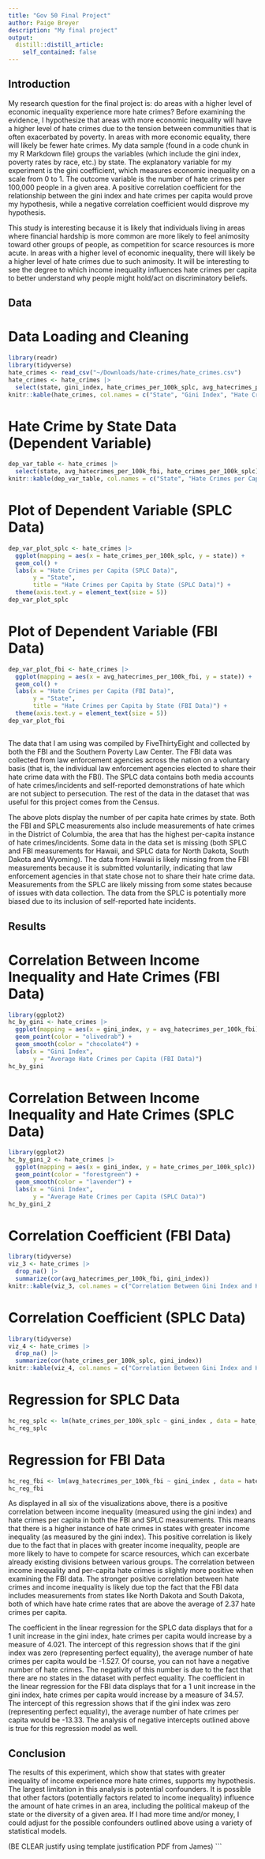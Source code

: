 ```yaml
---
title: "Gov 50 Final Project"
author: Paige Breyer
description: "My final project"
output:
  distill::distill_article:
    self_contained: false
---
```

## Introduction 

  My research question for the final project is: do areas with a higher level of economic inequality experience more hate crimes? Before examining the evidence, I hypothesize that areas with more economic inequality will have a higher level of hate crimes due to the tension between communities that is often exacerbated by poverty. In areas with more economic equality, there will likely be fewer hate crimes. My data sample (found in a code chunk in my R Markdown file) groups the variables (which include the gini index, poverty rates by race, etc.) by state. The explanatory variable for my experiment is the gini coefficient, which measures economic inequality on a scale from 0 to 1. The outcome variable is the number of hate crimes per 100,000 people in a given area. A positive correlation coefficient for the relationship between the gini index and hate crimes per capita would prove my hypothesis, while a negative correlation coefficient would disprove my hypothesis. 
  
  This study is interesting because it is likely that individuals living in areas where financial hardship is more common are more likely to feel animosity toward other groups of people, as competition for scarce resources is more acute. In areas with a higher level of economic inequality, there will likely be a higher level of hate crimes due to such animosity. It will be interesting to see the degree to which income inequality influences hate crimes per capita to better understand why people might hold/act on discriminatory beliefs.

##

## Data 
# Data Loading and Cleaning
```r
library(readr)
library(tidyverse)
hate_crimes <- read_csv("~/Downloads/hate-crimes/hate_crimes.csv") 
hate_crimes <- hate_crimes |> 
  select(state, gini_index, hate_crimes_per_100k_splc, avg_hatecrimes_per_100k_fbi, median_household_income)
knitr::kable(hate_crimes, col.names = c("State", "Gini Index", "Hate Crimes per Capita (SPLC Data)", "Hate Crimes per Capita (FBI Data)", "Median Household Income"))
```

# Hate Crime by State Data (Dependent Variable)
```r
dep_var_table <- hate_crimes |> 
  select(state, avg_hatecrimes_per_100k_fbi, hate_crimes_per_100k_splc)
knitr::kable(dep_var_table, col.names = c("State", "Hate Crimes per Capita (FBI Data)", "Hate Crimes per Capita (SPLC Data)"))
```

# Plot of Dependent Variable (SPLC Data)
```r
dep_var_plot_splc <- hate_crimes |> 
  ggplot(mapping = aes(x = hate_crimes_per_100k_splc, y = state)) + 
  geom_col() + 
  labs(x = "Hate Crimes per Capita (SPLC Data)", 
       y = "State", 
       title = "Hate Crimes per Capita by State (SPLC Data)") + 
  theme(axis.text.y = element_text(size = 5))
dep_var_plot_splc
```

# Plot of Dependent Variable (FBI Data)
```r
dep_var_plot_fbi <- hate_crimes |> 
  ggplot(mapping = aes(x = avg_hatecrimes_per_100k_fbi, y = state)) + 
  geom_col() + 
  labs(x = "Hate Crimes per Capita (FBI Data)", 
       y = "State", 
       title = "Hate Crimes per Capita by State (FBI Data)") + 
  theme(axis.text.y = element_text(size = 5))
dep_var_plot_fbi
```
##

  The data that I am using was compiled by FiveThirtyEight and collected by both the FBI and the Southern Poverty Law Center. The FBI data was collected from law enforcement agencies across the nation on a voluntary basis (that is, the individual law enforcement agencies elected to share their hate crime data with the FBI). The SPLC data contains both media accounts of hate crimes/incidents and self-reported demonstrations of hate which are not subject to persecution. The rest of the data in the dataset that was useful for this project comes from the Census. 
  
  The above plots display the number of per capita hate crimes by state. Both the FBI and SPLC measurements also include measurements of hate crimes in the District of Columbia, the area that has the highest per-capita instance of hate crimes/incidents. Some data in the data set is missing (both SPLC and FBI measurements for Hawaii, and SPLC data for North Dakota, South Dakota and Wyoming). The data from Hawaii is likely missing from the FBI measurements because it is submitted voluntarily, indicating that law enforcement agencies in that state chose not to share their hate crime data. Measurements from the SPLC are likely missing from some states because of issues with data collection. The data from the SPLC is potentially more biased due to its inclusion of self-reported hate incidents. 

## Results 
# Correlation Between Income Inequality and Hate Crimes (FBI Data)
```r
library(ggplot2)
hc_by_gini <- hate_crimes |> 
  ggplot(mapping = aes(x = gini_index, y = avg_hatecrimes_per_100k_fbi)) + 
  geom_point(color = "olivedrab") +
  geom_smooth(color = "chocolate4") + 
  labs(x = "Gini Index", 
       y = "Average Hate Crimes per Capita (FBI Data)")
hc_by_gini
```

# Correlation Between Income Inequality and Hate Crimes (SPLC Data)
```r
library(ggplot2)
hc_by_gini_2 <- hate_crimes |> 
  ggplot(mapping = aes(x = gini_index, y = hate_crimes_per_100k_splc)) + 
  geom_point(color = "forestgreen") +
  geom_smooth(color = "lavender") + 
  labs(x = "Gini Index", 
       y = "Average Hate Crimes per Capita (SPLC Data)")
hc_by_gini_2
```

# Correlation Coefficient (FBI Data)
```r
library(tidyverse)
viz_3 <- hate_crimes |> 
  drop_na() |> 
  summarize(cor(avg_hatecrimes_per_100k_fbi, gini_index))
knitr::kable(viz_3, col.names = c("Correlation Between Gini Index and Hate Crimes Per Capita (FBI Data)"))
```

# Correlation Coefficient (SPLC Data)
```r
library(tidyverse)
viz_4 <- hate_crimes |> 
  drop_na() |> 
  summarize(cor(hate_crimes_per_100k_splc, gini_index))
knitr::kable(viz_4, col.names = c("Correlation Between Gini Index and Hate Crimes Per Capita (SPLC Data)"))
```

# Regression for SPLC Data 
```r
hc_reg_splc <- lm(hate_crimes_per_100k_splc ~ gini_index , data = hate_crimes)
hc_reg_splc
```

# Regression for FBI Data 
```r
hc_reg_fbi <- lm(avg_hatecrimes_per_100k_fbi ~ gini_index , data = hate_crimes)
hc_reg_fbi
```

  As displayed in all six of the visualizations above, there is a positive correlation between income inequality (measured using the gini index) and hate crimes per capita in both the FBI and SPLC measurements. This means that there is a higher instance of hate crimes in states with greater income inequality (as measured by the gini index). This positive correlation is likely due to the fact that in places with greater income inequality, people are more likely to have to compete for scarce resources, which can excerbate already existing divisions between various groups. The correlation between income inequality and per-capita hate crimes is slightly more positive when examining the FBI data. The stronger positive correlation between hate crimes and income inequality is likely due top the fact that the FBI data includes measurements from states like North Dakota and South Dakota, both of which have hate crime rates that are above the average of 2.37 hate crimes per capita. 
  
  The coefficient in the linear regression for the SPLC data displays that for a 1 unit increase in the gini index, hate crimes per capita would increase by a measure of 4.021. The intercept of this regression shows that if the gini index was zero (representing perfect equality), the average number of hate crimes per capita would be -1.527. Of course, you can not have a negative number of hate crimes. The negativity of this number is due to the fact that there are no states in the dataset with perfect equality. The coefficient in the linear regression for the FBI data displays that for a 1 unit increase in the gini index, hate crimes per capita would increase by a measure of 34.57. The intercept of this regression shows that if the gini index was zero (representing perfect equality), the average number of hate crimes per capita would be -13.33. The analysis of negative intercepts outlined above is true for this regression model as well.  

## Conclusion 
The results of this experiment, which show that states with greater inequality of income experience more hate crimes, supports my hypothesis. The largest limitation in this analysis is potential confounders. It is possible that other factors (potentially factors related to income inequality) influence the amount of hate crimes in an area, including the political makeup of the state or the diversity of a given area. If I had more time and/or money, I could adjust for the possible confounders outlined above using a variety of statistical models. 


(BE CLEAR justify using template justification PDF from James) 
```

